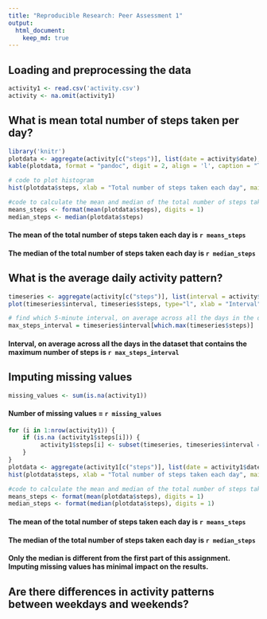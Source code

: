 ```yaml
---
title: "Reproducible Research: Peer Assessment 1"
output: 
  html_document:
    keep_md: true
---
```



## Loading and preprocessing the data

```r
activity1 <- read.csv('activity.csv')
activity <- na.omit(activity1)
```

## What is mean total number of steps taken per day?
```r
library('knitr')
plotdata <- aggregate(activity[c("steps")], list(date = activity$date), sum)
kable(plotdata, format = "pandoc", digit = 2, align = 'l', caption = "Total Number of Steps Taken Per Day", col.names = c("Date", "Steps"))
```

```r
# code to plot histogram
hist(plotdata$steps, xlab = "Total number of steps taken each day", main = "Histogram of the Total Number of Steps Taken Each Day", col = "Blue")
```

```r
#code to calculate the mean and median of the total number of steps taken each day
means_steps <- format(mean(plotdata$steps), digits = 1)
median_steps <- median(plotdata$steps)
```
#### The mean of the total number of steps taken each day is `r means_steps`
#### The median of the total number of steps taken each day is `r median_steps`

## What is the average daily activity pattern?
```r
timeseries <- aggregate(activity[c("steps")], list(interval = activity$interval), mean)
plot(timeseries$interval, timeseries$steps, type="l", xlab = "Interval", ylab = "Average Number of Steps Taken", main = "Average Daily Activity Pattern")

# find which 5-minute interval, on average across all the days in the dataset, contains the maximum number of steps
max_steps_interval = timeseries$interval[which.max(timeseries$steps)]
```

#### Interval, on average across all the days in the dataset that contains the maximum number of steps is `r max_steps_interval`

## Imputing missing values
```r
missing_values <- sum(is.na(activity1))
```
#### Number of missing values = `r missing_values`
```r
for (i in 1:nrow(activity1)) {
    if (is.na (activity1$steps[i])) {
         activity1$steps[i] <- subset(timeseries, timeseries$interval == activity1$interval[i])$steps
    }
}
plotdata <- aggregate(activity1[c("steps")], list(date = activity1$date), sum)
hist(plotdata$steps, xlab = "Total number of steps taken each day", main = "Histogram of the Total Number of Steps Taken Each Day", col = "Blue")
```

```r
#code to calculate the mean and median of the total number of steps taken each day
means_steps <- format(mean(plotdata$steps), digits = 1)
median_steps <- format(median(plotdata$steps), digits = 1)
```
#### The mean of the total number of steps taken each day is `r means_steps`
#### The median of the total number of steps taken each day is `r median_steps`
#### Only the median is different from the first part of this assignment. Imputing missing values has minimal impact on the results. 

## Are there differences in activity patterns between weekdays and weekends?
